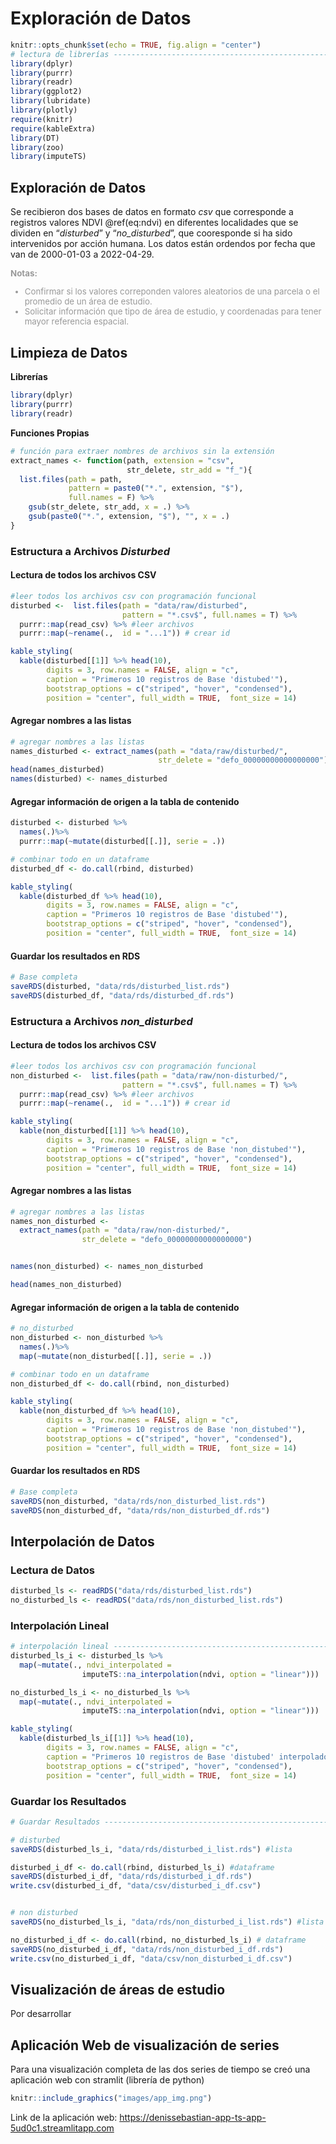 # Exploración de Datos {#explo}

```r
knitr::opts_chunk$set(echo = TRUE, fig.align = "center")
# lectura de librerías ----------------------------------------------------
library(dplyr)
library(purrr)
library(readr)
library(ggplot2)
library(lubridate)
library(plotly)
require(knitr)
require(kableExtra)
library(DT)
library(zoo)
library(imputeTS)

```

## Exploración de Datos

Se recibieron dos bases de datos en formato *csv* que corresponde a registros valores NDVI \@ref(eq:ndvi) en diferentes localidades que se dividen en "*disturbed*" y "*no_disturbed*", que cooresponde si ha sido intervenidos por acción humana. Los datos están ordendos por fecha que van de 2000-01-03 a 2022-04-29.

::: {#nota .greeting .message style="color: #999999; font-size :10pt"}
**Notas:**

-   Confirmar si los valores correponden valores aleatorios de una parcela o el promedio de un área de estudio.
-   Solicitar información que tipo de área de estudio, y coordenadas para tener mayor referencia espacial.
:::


## Limpieza de Datos

**Librerías**

```r
library(dplyr)
library(purrr)
library(readr)

```

**Funciones Propias**

```r
# función para extraer nombres de archivos sin la extensión
extract_names <- function(path, extension = "csv", 
                          str_delete, str_add = "f_"){
  list.files(path = path, 
             pattern = paste0("*.", extension, "$"), 
             full.names = F) %>% 
    gsub(str_delete, str_add, x = .) %>%
    gsub(paste0("*.", extension, "$"), "", x = .) 
}

```

### Estructura a Archivos *Disturbed*


#### Lectura de todos los archivos CSV

```r
#leer todos los archivos csv con programación funcional
disturbed <-  list.files(path = "data/raw/disturbed", 
                         pattern = "*.csv$", full.names = T) %>% 
  purrr::map(read_csv) %>% #leer archivos
  purrr::map(~rename(.,  id = "...1")) # crear id

```


```r

kable_styling(
  kable(disturbed[[1]] %>% head(10),
        digits = 3, row.names = FALSE, align = "c",
        caption = "Primeros 10 registros de Base 'distubed'"),
        bootstrap_options = c("striped", "hover", "condensed"),
        position = "center", full_width = TRUE,  font_size = 14) 
```

#### Agregar nombres a las listas

```r
# agregar nombres a las listas
names_disturbed <- extract_names(path = "data/raw/disturbed/", 
                                 str_delete = "defo_00000000000000000")
head(names_disturbed)
names(disturbed) <- names_disturbed

```

#### Agregar información de origen a la tabla de contenido

```r

disturbed <- disturbed %>%
  names(.)%>%
  purrr::map(~mutate(disturbed[[.]], serie = .))

# combinar todo en un dataframe
disturbed_df <- do.call(rbind, disturbed)
```

```r
kable_styling(
  kable(disturbed_df %>% head(10),
        digits = 3, row.names = FALSE, align = "c",
        caption = "Primeros 10 registros de Base 'distubed'"),
        bootstrap_options = c("striped", "hover", "condensed"),
        position = "center", full_width = TRUE,  font_size = 14) 
```


#### Guardar los resultados en RDS

```r
# Base completa
saveRDS(disturbed, "data/rds/disturbed_list.rds")
saveRDS(disturbed_df, "data/rds/disturbed_df.rds")
```

### Estructura a Archivos *non_disturbed*

#### Lectura de todos los archivos CSV

```r
#leer todos los archivos csv con programación funcional
non_disturbed <-  list.files(path = "data/raw/non-disturbed/", 
                         pattern = "*.csv$", full.names = T) %>% 
  purrr::map(read_csv) %>% #leer archivos
  purrr::map(~rename(.,  id = "...1")) # crear id

```


```r
kable_styling(
  kable(non_disturbed[[1]] %>% head(10),
        digits = 3, row.names = FALSE, align = "c",
        caption = "Primeros 10 registros de Base 'non_distubed'"),
        bootstrap_options = c("striped", "hover", "condensed"),
        position = "center", full_width = TRUE,  font_size = 14) 
```

#### Agregar nombres a las listas

```r
# agregar nombres a las listas
names_non_disturbed <- 
  extract_names(path = "data/raw/non-disturbed/", 
                str_delete = "defo_00000000000000000")


names(non_disturbed) <- names_non_disturbed

head(names_non_disturbed)
```

#### Agregar información de origen a la tabla de contenido

```r
# no_disturbed
non_disturbed <- non_disturbed %>%
  names(.)%>%
  map(~mutate(non_disturbed[[.]], serie = .))

# combinar todo en un dataframe
non_disturbed_df <- do.call(rbind, non_disturbed)
```

```r
kable_styling(
  kable(non_disturbed_df %>% head(10),
        digits = 3, row.names = FALSE, align = "c",
        caption = "Primeros 10 registros de Base 'non_distubed'"),
        bootstrap_options = c("striped", "hover", "condensed"),
        position = "center", full_width = TRUE,  font_size = 14) 
```



#### Guardar los resultados en RDS

```r
# Base completa
saveRDS(non_disturbed, "data/rds/non_disturbed_list.rds")
saveRDS(non_disturbed_df, "data/rds/non_disturbed_df.rds")
```


## Interpolación de Datos

### Lectura de Datos

```r
disturbed_ls <- readRDS("data/rds/disturbed_list.rds")
no_disturbed_ls <- readRDS("data/rds/non_disturbed_list.rds")
```

### Interpolación Lineal

```r
# interpolación lineal ----------------------------------------------------
disturbed_ls_i <- disturbed_ls %>% 
  map(~mutate(., ndvi_interpolated = 
                imputeTS::na_interpolation(ndvi, option = "linear")))

no_disturbed_ls_i <- no_disturbed_ls %>% 
  map(~mutate(., ndvi_interpolated = 
                imputeTS::na_interpolation(ndvi, option = "linear")))
```

```r
kable_styling(
  kable(disturbed_ls_i[[1]] %>% head(10),
        digits = 3, row.names = FALSE, align = "c",
        caption = "Primeros 10 registros de Base 'distubed' interpolado"),
        bootstrap_options = c("striped", "hover", "condensed"),
        position = "center", full_width = TRUE,  font_size = 14) 
```

### Guardar los Resultados

```r
# Guardar Resultados ------------------------------------------------------

# disturbed
saveRDS(disturbed_ls_i, "data/rds/disturbed_i_list.rds") #lista

disturbed_i_df <- do.call(rbind, disturbed_ls_i) #dataframe
saveRDS(disturbed_i_df, "data/rds/disturbed_i_df.rds")
write.csv(disturbed_i_df, "data/csv/disturbed_i_df.csv")


# non disturbed
saveRDS(no_disturbed_ls_i, "data/rds/non_disturbed_i_list.rds") #lista

no_disturbed_i_df <- do.call(rbind, no_disturbed_ls_i) # dataframe
saveRDS(no_disturbed_i_df, "data/rds/non_disturbed_i_df.rds")
write.csv(no_disturbed_i_df, "data/csv/non_disturbed_i_df.csv")
```

## Visualización de áreas de estudio



Por desarrollar

## Aplicación Web de visualización de series

Para una visualización completa de las dos series de tiempo se creó una aplicación web con stramlit (librería de python)

```r
knitr::include_graphics("images/app_img.png")

```

Link de la aplicación web: <https://denissebastian-app-ts-app-5ud0c1.streamlitapp.com>
